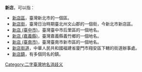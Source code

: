 '''新店'''，可以指：
{{wiktionary|新店}}
*[[新店區|新店區]]，臺灣新北市的一個區。
*[[新店街|新店街]]，臺灣日治時期臺北州文山郡的一個街，今新北市新店區。
*[[新店_(臺中市)|新店 (臺中市)]]，臺灣臺中市后里區的一個地名。
*[[新店_(嘉義縣)|新店 (嘉義縣)]]，臺灣嘉義縣義竹鄉的一個地名。
*[[新店_(臺南市)|新店 (臺南市)]]，臺灣臺南市新市區的一個地名。
*[[新店街道|新店街道]]，中華人民共和國福建省廈門市翔安區下轄的街道辦事處。
*[[新店鎮|新店鎮]]，有多個同名的鎮。
{{disambig}}
[[Category:二字臺灣地名消歧义|Category:二字臺灣地名消歧义]]